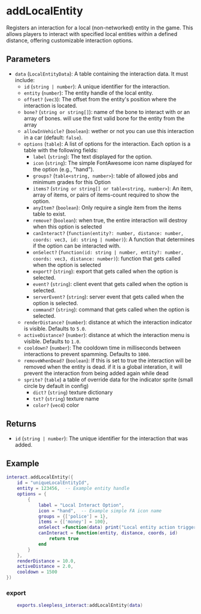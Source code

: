# addLocalEntity

Registers an interaction for a local (non-networked) entity in the game. This allows players to interact with specified local entities within a defined distance, offering customizable interaction options.

## Parameters

- `data` (`LocalEntityData`): A table containing the interaction data. It must include:
  - `id` (`string | number`): A unique identifier for the interaction.
  - `entity` (`number`): The entity handle of the local entity.
  - `offset?` (`vec3`): The offset from the entity's position where the interaction is located.
  - `bone?` (`string or string[]`): name of the bone to interact with or an array of bones. will use the first valid bone for the entity from the array
  - `allowInVehicle?` (`boolean`): wether or not you can use this interaction in a car (default: `false`).
  - `options` (`table`): A list of options for the interaction. Each option is a table with the following fields:
    - `label` (`string`): The text displayed for the option.
    - `icon` (`string`): The simple FontAwesome icon name displayed for the option (e.g., "hand").
    - `groups?` (`table<string, number>`): table of allowed jobs and minimum grades for this Option
    - `items?` (`string or string[] or table<string, number>`): An item, array of items, or pairs of items-count required to show the option.
    - `anyItem?` (`boolean`): Only require a single item from the items table to exist.
    - `remove?` (`boolean`): when true, the entire interaction will destroy when this option is selected
    - `canInteract?` (`function(entity?: number, distance: number, coords: vec3, id: string | number)`): A function that determines if the option can be interacted with.
    - `onSelect?` (`function(id: string | number, entity?: number, coords: vec3, distance: number)`): function that gets called when the option is selected
    - `export?` (`string`): export that gets called when the option is selected.
    - `event?` (`string`): client event that gets called when the option is selected.
    - `serverEvent?` (`string`): server event that gets called when the option is selected.
    - `command?` (`string`): command that gets called when the option is selected.
  - `renderDistance?` (`number`): distance at which the interaction indicator is visible. Defaults to `5.0`.
  - `activeDistance?` (`number`): distance at which the interaction menu is visible. Defaults to `1.0`.
  - `cooldown?` (`number`): The cooldown time in milliseconds between interactions to prevent spamming. Defaults to `1000`.
  - `removeWhenDead?` (`boolean`): If this is set to true the interaction will be removed when the entity is dead. if it is a global interation, it will prevent the interaction from being added again while dead
  - `sprite?` (`table`) a table of override data for the indicator sprite (small circle by default in config)
    - `dict?` (`string`) texture dictionary
    - `txt?` (`string`) texture name
    - `color?` (`vec4`) color

## Returns

- `id` (`string | number`): The unique identifier for the interaction that was added.

## Example

```lua
interact.addLocalEntity({
    id = "uniqueLocalEntityId",
    entity = 123456,  -- Example entity handle
    options = {
        {
            label = "Local Interact Option",
            icon = "hand",  -- Example simple FA icon name
            groups = {['police'] = 1},
            items = {['money'] = 100},
            onSelect =function(data) print("Local entity action triggered") end,
            canInteract = function(entity, distance, coords, id)
                return true
            end
        }
    },
    renderDistance = 10.0,
    activeDistance = 2.0,
    cooldown = 1500
})

```

### export

```lua
    exports.sleepless_interact:addLocalEntity(data)
```

